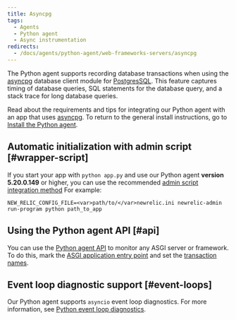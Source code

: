 ```yaml
---
title: Asyncpg
tags:
  - Agents
  - Python agent
  - Async instrumentation
redirects:
  - /docs/agents/python-agent/web-frameworks-servers/asyncpg
---
```


The Python agent supports recording database transactions when using the [asyncpg](https://pypi.org/project/asyncpg/) database client module for [PostgresSQL](https://www.postgresql.org/). This feature captures timing of database queries, SQL statements for the database query, and a stack trace for long database queries.

Read about the requirements and tips for integrating our Python agent with an app that uses [asyncpg](https://pypi.org/project/asyncpg/). To return to the general install instructions, go to [Install the Python agent](/docs/agents/python-agent/installation-configuration/python-agent-installation).

## Automatic initialization with admin script [#wrapper-script]

If you start your app with `python app.py` and use our Python agent **version 5.20.0.149** or higher, you can use the recommended [admin script integration method](/docs/agents/python-agent/installation-configuration/python-agent-installation#integration) For example:

```
NEW_RELIC_CONFIG_FILE=<var>path/to/</var>newrelic.ini newrelic-admin run-program python path_to_app
```

## Using the Python agent API [#api]

You can use the [Python agent API](/docs/agents/python-agent/python-agent-api) to monitor any ASGI server or framework. To do this, mark the [ASGI application entry point](/docs/agents/python-agent/python-agent-api/asgiapplication-python-agent-api) and set the [transaction names](/docs/agents/python-agent/python-agent-api/settransactionname-python-agent-api).

## Event loop diagnostic support [#event-loops]

Our Python agent supports `asyncio` event loop diagnostics. For more information, see [Python event loop diagnostics](/docs/agents/python-agent/supported-features/python-event-loop-diagnostics).
